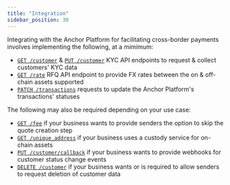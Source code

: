 ```yaml
---
title: "Integration"
sidebar_position: 30
---
```


Integrating with the Anchor Platform for facilitating cross-border payments involves implementing the following, at a mimimum:

- [`GET /customer`][get-customer] & [`PUT /customer`][put-customer] KYC API endpoints to request & collect customers' KYC data
- [`GET /rate`][get-rate] RFQ API endpoint to provide FX rates between the on & off-chain assets supported
- [`PATCH /transactions`][patch-transactions] requests to update the Anchor Platform's transactions' statuses

The following may also be required depending on your use case:

- [`GET /fee`][get-fee] if your business wants to provide senders the option to skip the quote creation step
- [`GET /unique_address`][get-unique-address] if your business uses a custody service for on-chain assets
- [`PUT /customer/callback`][put-customer-callback] if your business wants to provide webhooks for customer status change events
- [`DELETE /customer`][delete-customer] if your business wants or is required to allow senders to request deletion of customer data

[get-customer]: /ap_api/callbacks/get-customer
[put-customer]: /ap_api/callbacks/put-customer
[get-rate]: /ap_api/callbacks/gen-rates
[patch-transactions]: /ap_api/resources/patch-transactions
[get-fee]: /ap_api/callbacks/get-fee
[get-unique-address]: /ap_api/callbacks/gen-address
[put-customer-callback]: /ap_api/callbacks/put-customer-callback
[delete-customer]: /ap_api/callbacks/del-customer
